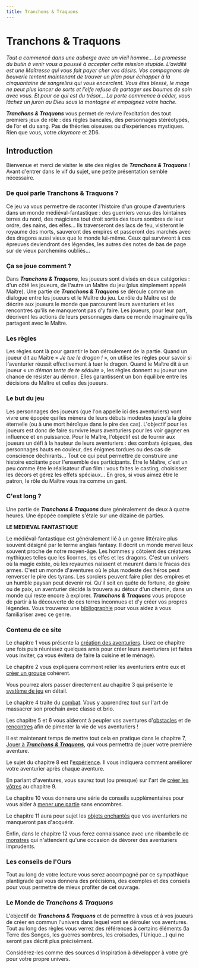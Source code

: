 ```yaml
---
title: Tranchons & Traquons
---
```


<div className="text-center">

# Tranchons & Traquons

_Tout a commencé dans une auberge avec un vieil homme… La promesse du butin à venir vous a poussé à accepter cette mission stupide. L’avidité est une Maîtresse qui vous fait payer cher vos désirs. Vos compagnons de beuverie tentent maintenant de trouver un plan pour échapper à la cinquantaine de sangrelins qui vous encerclent. Vous êtes blessé, le mage ne peut plus lancer de sorts et l’elfe refuse de partager ses baumes de soin avec vous. Et pour ce qui est du trésor… La porte commence à céder, vous lâchez un juron au Dieu sous la montagne et empoignez votre hache._

**_Tranchons & Traquons_** vous permet de revivre l’excitation des tout premiers jeux de rôle : des règles bancales, des personnages stéréotypés, de l’or et du sang. Pas de théories oiseuses ou d’expériences mystiques. Rien que vous, votre _claymore_ et 2D6.

</div>

## Introduction

Bienvenue et merci de visiter le site des règles de **_Tranchons & Traquons_** ! Avant d'entrer dans le vif du sujet, une petite présentation semble nécessaire.

### De quoi parle Tranchons & Traquons ?

Ce jeu va vous permettre de raconter l'histoire d'un groupe d'aventuriers dans un monde médiéval-fantastique : des guerriers venus des lointaines terres du nord, des magiciens tout droit sortis des tours sombres de leur ordre, des nains, des elfes... Ils traverseront des lacs de feu, visiteront le royaume des morts, sauveront des empires et passeront des marchés avec des dragons aussi vieux que le monde lui-même. Ceux qui survivront à ces épreuves deviendront des légendes, les autres des notes de bas de page sur de vieux parchemins oubliés...

### Ça se joue comment ?

Dans **_Tranchons & Traquons_**, les joueurs sont divisés en deux catégories : d'un côté les joueurs, de l'autre un Maître du jeu (plus simplement appelé Maître). Une partie de **_Tranchons & Traquons_** se déroule comme un dialogue entre les joueurs et le Maître du jeu. Le rôle du Maître est de décrire aux joueurs le monde que parcourent leurs aventuriers et les rencontres qu'ils ne manqueront pas d'y faire. Les joueurs, pour leur part, décrivent les actions de leurs personnages dans ce monde imaginaire qu'ils partagent avec le Maître.

### Les règles

Les règles sont là pour garantir le bon déroulement de la partie. Quand un joueur dit au Maître « _Je tue le dragon !_ », on utilise les règles pour savoir si l'aventurier réussit effectivement à tuer le dragon. Quand le Maître dit à un joueur « _un démon tente de te séduire_ », les règles donnent au joueur une chance de résister au démon. Elles garantissent un bon équilibre entre les décisions du Maître et celles des joueurs.

### Le but du jeu

Les personnages des joueurs (que l'on appelle ici des aventuriers) vont vivre une épopée qui les mènera de leurs débuts modestes jusqu'à la gloire éternelle (ou à une mort héroïque dans le pire des cas). L'objectif pour les joueurs est donc de faire survivre leurs aventuriers pour les voir gagner en influence et en puissance. Pour le Maître, l'objectif est de fournir aux joueurs un défi à la hauteur de leurs aventuriers : des combats épiques, des personnages hauts en couleur, des énigmes tordues ou des cas de conscience déchirants… Tout ce qui peut permettre de construire une histoire excitante pour l'ensemble des participants. Être le Maître, c'est un peu comme être le réalisateur d'un film : vous faites le casting, choisissez les décors et gérez les effets spéciaux… En gros, si vous aimez être le patron, le rôle du Maître vous ira comme un gant.

### C'est long ?

Une partie de **_Tranchons & Traquons_** dure généralement de deux à quatre heures. Une épopée complète s'étale sur une dizaine de parties.

<div className="p-4 border mt-4 mx-4 lg:mx-16">

**LE MEDIEVAL FANTASTIQUE**

Le médiéval-fantastique est généralement lié à un genre littéraire plus souvent désigné par le terme anglais fantasy. Il décrit un monde merveilleux souvent proche de notre moyen-âge. Les hommes y côtoient des créatures mythiques telles que les licornes, les elfes et les dragons. C'est un univers où la magie existe, où les royaumes naissent et meurent dans le fracas des armes. C'est un monde d'aventures où le plus modeste des héros peut renverser le pire des tyrans. Les sorciers peuvent faire plier des empires et un humble paysan peut devenir roi. Qu'il soit en quête de fortune, de gloire ou de paix, un aventurier décidé la trouvera au détour d'un chemin, dans un monde qui reste encore à explorer. **_Tranchons & Traquons_** vous propose de partir à la découverte de ces terres inconnues et d'y créer vos propres légendes. Vous trouverez une [bibliographie](/contes-et-legendes) pour vous aidez à vous familiariser avec ce genre.

</div>

### Contenu de ce site

Le chapitre 1 vous présente la [création des aventuriers](/naissance-d-un-aventurier). Lisez ce chapitre une fois puis réunissez quelques amis pour créer leurs aventuriers (et faites vous inviter, ça vous évitera de faire la cuisine et le ménage).

Le chapitre 2 vous expliquera comment relier les aventuriers entre eux et [créer un groupe](/creer-un-groupe) cohérent.

Vous pourrez alors passer directement au chapitre 3 qui présente le [système de jeu](/systeme-de-jeu) en détail.

Le chapitre 4 traite du [combat](/combat). Vous y apprendrez tout sur l'art de massacrer son prochain avec classe et brio.

Les chapitre 5 et 6 vous aideront à peupler vos aventures d'[obstacles](/obstacles) et de [rencontres](/rencontres) afin de pimenter la vie de vos aventuriers !

Il est maintenant temps de mettre tout cela en pratique dans le chapitre 7, [Jouer à **_Tranchons & Traquons_**](/jouer-a-tranchons-et-traquons), qui vous permettra de jouer votre première aventure.

Le sujet du chapitre 8 est l'[expérience](/experience). Il vous indiquera comment améliorer votre aventurier après chaque aventure.

En parlant d'aventures, vous saurez tout (ou presque) sur l'art de [créer les vôtres](/creer-une-aventure) au chapitre 9.

Le chapitre 10 vous donnera une série de conseils supplémentaires pour vous aider à [mener une partie](/conseils-supplementaires) sans encombres.

Le chapitre 11 aura pour sujet les [objets enchantés](/merveilles-et-enchantements) que vos aventuriers ne manqueront pas d'acquérir.

Enfin, dans le chapitre 12 vous ferez connaissance avec une ribambelle de [monstres](/monstres) qui n'attendent qu'une occasion de dévorer des aventuriers imprudents.

### Les conseils de l'Ours

Tout au long de votre lecture vous serez accompagné par ce sympathique plantigrade qui vous donnera des précisions, des exemples et des conseils pour vous permettre de mieux profiter de cet ouvrage.

### Le Monde de _Tranchons & Traquons_

L'objectif de **_Tranchons & Traquons_** et de permettre à vous et à vos joueurs de créer en commun l'univers dans lequel vont se dérouler vos aventures. Tout au long des règles vous verrez des références à certains éléments (la Terre des Songes, les guerres sombres, les croisades, l'Unique...) qui ne seront pas décrit plus précisément.

Considérez-les comme des sources d'inspiration à développer à votre gré pour votre propre univers.
